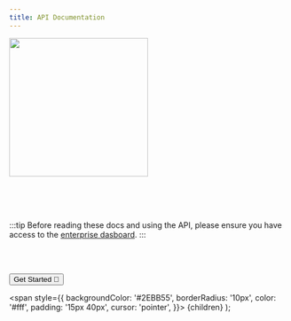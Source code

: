 ```yaml
---
title: API Documentation
---
```




<a href="/docs/intro"><img src="/img/logo.svg" width="250"/></a>

<Tagline/>

<br/>
<br/>
<br/>

:::tip
Before reading these docs and using the API, please ensure you have access to the [enterprise dasboard](https://dashboard.usedropper.com).
:::

<br/>
<br/>


<a href="/docs/intro"><Button>Get Started 🚀</Button></a>



  <span
    style={{
      backgroundColor: '#2EBB55',
      borderRadius: '10px',
      color: '#fff',
      padding: '15px 40px',
      cursor: 'pointer',
    }}>
    {children}
  </span>
);